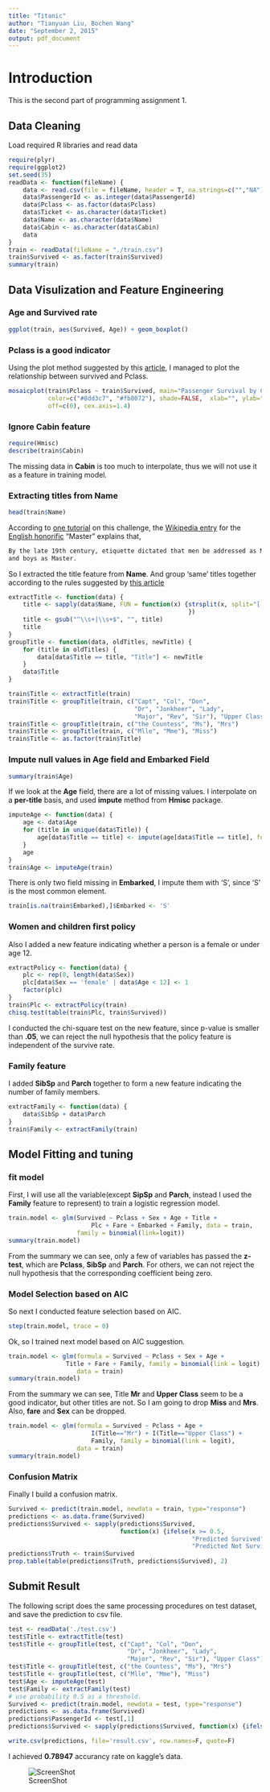 ```yaml
---
title: "Titanic"
author: "Tianyuan Liu, Bochen Wang"
date: "September 2, 2015"
output: pdf_document
---
```


# Introduction

This is the second part of programming assignment 1.

## Data Cleaning
Load required R libraries and read data
```r
require(plyr)
require(ggplot2)
set.seed(35)
readData <- function(fileName) {
    data <- read.csv(file = fileName, header = T, na.strings=c("","NA"))
    data$PassengerId <- as.integer(data$PassengerId)
    data$Pclass <- as.factor(data$Pclass)
    data$Ticket <- as.character(data$Ticket)
    data$Name <- as.character(data$Name)
    data$Cabin <- as.character(data$Cabin)
    data
}
train <- readData(fileName = "./train.csv")
train$Survived <- as.factor(train$Survived)
summary(train)
```

## Data Visulization and Feature Engineering

### Age and Survived rate
```r
ggplot(train, aes(Survived, Age)) + geom_boxplot()
```


### Pclass is a good indicator
Using the plot method suggested by this [article](https://www.kaggle.com/benhamner/titanic/exploratory-analysis-in-r), I managed to plot the relationship between survived and Pclass.
```r
mosaicplot(train$Pclass ~ train$Survived, main="Passenger Survival by Class",
           color=c("#8dd3c7", "#fb8072"), shade=FALSE,  xlab="", ylab="",
           off=c(0), cex.axis=1.4)
```

### Ignore Cabin feature
```r
require(Hmisc)
describe(train$Cabin)
```
The missing data in **Cabin** is too much to interpolate, thus we will not use it as a feature in training model.
 
### Extracting titles from Name
```r
head(train$Name)
```
According to [one tutorial](https://github.com/wehrley/wehrley.github.io/blob/master/SOUPTONUTS.md) on this challenge, the [Wikipedia entry](http://en.wikipedia.org/wiki/Master_%28form_of_address%29) for the [English honorific](http://en.wikipedia.org/wiki/English_honorific) "Master" explains that,
```sh
By the late 19th century, etiquette dictated that men be addressed as Mister,
and boys as Master.
```

So I extracted the title feature from **Name**. And group 'same' titles together according to the rules suggested by [this article](https://github.com/wehrley/wehrley.github.io/blob/master/SOUPTONUTS.md)

```r
extractTitle <- function(data) {
    title <- sapply(data$Name, FUN = function(x) {strsplit(x, split="[.,]")[[1]][2]
                                                  })
    title <- gsub("^\\s+|\\s+$", "", title)
    title
}
groupTitle <- function(data, oldTitles, newTitle) {
    for (title in oldTitles) {
        data[data$Title == title, "Title"] <- newTitle
    }
    data$Title
}

train$Title <- extractTitle(train)
train$Title <- groupTitle(train, c("Capt", "Col", "Don", 
                                   "Dr", "Jonkheer", "Lady", 
                                   "Major", "Rev", "Sir"), "Upper Class")
train$Title <- groupTitle(train, c("the Countess", "Ms"), "Mrs")
train$Title <- groupTitle(train, c("Mlle", "Mme"), "Miss")
train$Title <- as.factor(train$Title)
```


### Impute null values in Age field and Embarked Field
```r
summary(train$Age)
```
If we look at the **Age** field, there are a lot of missing values. I interpolate on a **per-title** basis, and used **impute** method from **Hmisc** package.

```r
imputeAge <- function(data) {
    age <- data$Age
    for (title in unique(data$Title)) {
        age[data$Title == title] <- impute(age[data$Title == title], fun = median)
    }
    age
}
train$Age <- imputeAge(train)
```

There is only two field missing in **Embarked**, I impute them with 'S', since 'S' is the most common element.
```r
train[is.na(train$Embarked),]$Embarked <- 'S'
```

### Women and children first policy
Also I added a new feature indicating whether a person is a female or under age 12.
```r
extractPolicy <- function(data) {
    plc <- rep(0, length(data$Sex))
    plc[data$Sex == 'female' | data$Age < 12] <- 1
    factor(plc)
}
train$Plc <- extractPolicy(train)
chisq.test(table(train$Plc, train$Survived))
```
I conducted the chi-square test on the new feature, since p-value is smaller than **.05**, we can reject the null hypothesis that the policy feature is independent of the survive rate.

### Family feature
I added **SibSp** and **Parch** together to form a new feature indicating the number of family members.
```r
extractFamily <- function(data) {
    data$SibSp + data$Parch
}
train$Family <- extractFamily(train)
```

## Model Fitting and tuning

### fit model
First, I will use all the variable(except **SipSp** and **Parch**, instead I used the **Family** feature to represent) to train a logistic regression model.
```r
train.model <- glm(Survived ~ Pclass + Sex + Age + Title + 
                       Plc + Fare + Embarked + Family, data = train, 
                   family = binomial(link=logit))
summary(train.model)
```

From the summary we can see, only a few of variables has passed the **z-test**, which are **Pclass**, **SibSp** and **Parch**. For others, we can not reject the null hypothesis that the corresponding coefficient being zero.

### Model Selection based on AIC
So next I conducted feature selection based on AIC.
```r
step(train.model, trace = 0)
```
Ok, so I trained next model based on AIC suggestion.
```r
train.model <- glm(formula = Survived ~ Pclass + Sex + Age + 
                Title + Fare + Family, family = binomial(link = logit), 
                   data = train)
summary(train.model)
```
From the summary we can see, Title **Mr** and **Upper Class** seem to be a good indicator, but other titles are not. So I am going to drop **Miss** and **Mrs**. Also, **fare** and **Sex** can be dropped.


```r
train.model <- glm(formula = Survived ~ Pclass + Age + 
                       I(Title=="Mr") + I(Title=="Upper Class") + 
                       Family, family = binomial(link = logit), 
                   data = train)
summary(train.model)
```

### Confusion Matrix
Finally I build a confusion matrix.
```r
Survived <- predict(train.model, newdata = train, type="response")
predictions <- as.data.frame(Survived)
predictions$Survived <- sapply(predictions$Survived, 
                               function(x) {ifelse(x >= 0.5, 
                                                   "Predicted Survived", 
                                                   "Predicted Not Survived")})
predictions$Truth <- train$Survived
prop.table(table(predictions$Truth, predictions$Survived), 2)
```


## Submit Result
The following script does the same processing procedures on test dataset, and save the prediction to csv file.
```r
test <- readData('./test.csv')
test$Title <- extractTitle(test)
test$Title <- groupTitle(test, c("Capt", "Col", "Don", 
                                 "Dr", "Jonkheer", "Lady", 
                                 "Major", "Rev", "Sir"), "Upper Class")
test$Title <- groupTitle(test, c("the Countess", "Ms"), "Mrs")
test$Title <- groupTitle(test, c("Mlle", "Mme"), "Miss")
test$Age <- imputeAge(test)
test$Family <- extractFamily(test)
# use probability 0.5 as a threshold.
Survived <- predict(train.model, newdata = test, type="response")
predictions <- as.data.frame(Survived)
predictions$PassengerId <- test[,1]
predictions$Survived <- sapply(predictions$Survived, function(x) {ifelse(x >= 0.5, 1, 0)})

write.csv(predictions, file='result.csv', row.names=F, quote=F)
```
I achieved **0.78947** accurancy rate on kaggle's data.

![ScreenShot](./ScreenShot)
